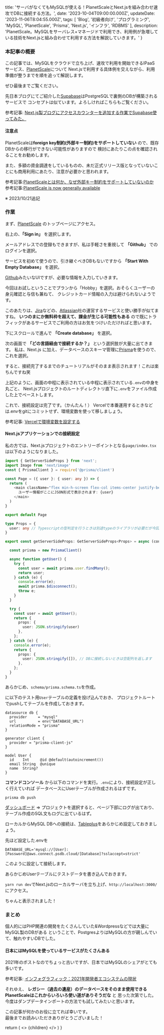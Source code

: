 
  title: 'サーバがなくてもMySQLが使える！PlanetScaleとNext.jsを組み合わせ速攻でDBに接続する方法。',
  date: '2023-10-04T09:00:00.000Z',
  updateDate: '2023-11-06T8:04:55.000Z',
  tags: [
    'Blog',
    '初級者向け',
    'プログラミング',
    'MySQL',
    'PlanetScale',
    'Prisma',
    'Next.js',
    'インフラ',
    'RDBMS'
  ],
  description: 'PlanetScale。MySQLをサーバレス+マネージドで利用でき、利用例が急増している技術をNext.jsと組み合わせて利用する方法を解説していきます。'
}

### 本記事の概要

この記事では、MySQLをクラウドで立ち上げ、速攻で利用を開始できるIPaaSサービス、[PlanetScale](https://planetscale.com/)について
Next.jsで利用する具体例を交えながら、利用準備が整うまでを順を追って解説します。

ぜひ最後までご覧ください。

先日本ブログにてご紹介した[Supabase](https://supabase.com/)はPostgreSQLで裏側のDBが構築されるサービスで
コンセプトは似ています。よろしければこちらもご覧ください。

参考記事: [Next.js製ブログにアクセスカウンターを追加する作業でSupabase使ってみた。](https://moldspoon.jp/blog/posts/add-supabase-access-counter-to-blog)

#### 注意点

PlanetScaleは**foreign key制約(外部キー制約)をサポートしていない** ので、既存DBからの移行ができない可能性がありますので
検討にあたりこの点を確認されることをお勧めします。

また、多額の資金調達をしているものの、未だ正式リリース版となっていないことにも商用利用にあたり、注意が必要かと思われます。

参考記事:[PlanetScaleとは何か、なぜ外部キー制約をサポートしていないのか](https://zenn.dev/tak_iwamoto/articles/b27151d22d9e6a)
参考記事:[PlanetScale is now generally available](https://planetscale.com/blog/ga)

※ 2023/10/21追記

### 作業

まず、[PlanetScale](https://planetscale.com/)
のトップページにアクセス。

右上の、**「Sign in」** を選択します。

<MdxImage month="202310" image="ps9.png" />

メールアドレスでの登録もできますが、私は手軽さを重視して **「Github」** でのログインを選択。

<MdxImage month="202310" image="ps1.png?n=0" />

サービスを初めて使うので、引き継ぐべきDBもないですから **「Start With Empty Database」** を選択。

<MdxImage month="202310" image="ps2.png" />

[Github](https://github.com/)みたいなUIですが、必要な情報を入力していきます。

<MdxImage month="202310" image="ps3.png" />

今回はお試しということでプランから「Hobby」を選択。おそらくユーザーの身元確認と与信も兼ねて、
クレジットカード情報の入力は避けられないようです。

<MdxImage month="202310" image="ps4.png" />

このあたりは、[Jira](https://www.atlassian.com/ja/software/jira)などの、[Atlassian](https://www.atlassian.com/ja)社の運営するサービスと使い勝手が似てますね。
**いつのまにか無料枠を超えて、課金が生じる可能性もある** ので既にトラフィックがあるサービスでご利用の方はお気をつけいただければと思います。

下にスクロールで進んで **「Create database」** を選択。

次の画面で **「どの言語経由で接続するか？」** という選択肢が大量に出てきます。
私は、Next.js に加え、データベースのスキーマ管理に[Prisma](https://www.prisma.io/stack)を使うので、これを選択。
<MdxImage month="202310" image="ps5.png" />

すると、接続完了するまでのチュートリアルがそのまま表示されます！これは楽ちんですね笑

<MdxImage month="202310" image="ps7.png" />

上記のように、画面の中程に表示されている中程に表示されている`.env`の中身を丸ごと、
Next.jsプロジェクトのルートディレクトリ直下に`.env`をファイル作成した上でペーストします。

これで、接続設定は完了です。（かんたん！）
Vercelで本番運用するときなどは.envをgitにコミットせず、環境変数を使って移しましょう。

参考記事: [Vercelで環境変数を設定する](https://www.snorerelax.com/posts/tech-vercel-environment/)

#### Next.jsアプリケーションでの接続設定

私の方では、Next.jsプロジェクトのエントリーポイントとなる`page/index.tsx`は以下のようになりました。

<CodeBlockTitle title="page/index.tsx" />

```typescript
import { GetServerSideProps } from 'next';
import Image from 'next/image'
const { PrismaClient } = require('@prisma/client')

const Page = ({ user }: { user: any }) => {
  return (
    <main className="flex min-h-screen flex-col items-center justify-between p-24">
      ユーザー情報がここにJSON形式で表示されます: {user}
    </main>
  )
}

export default Page

type Props = {
  user: any // Typescriptの型判定を行うときは別途typeのライブラリが必要だが今回は省略
}

export const getServerSideProps: GetServerSideProps<Props> = async (context) => {

  const prisma = new PrismaClient()

  async function getUser() {
    try {
      const user = await prisma.user.findMany();
      return user;
    } catch (e) {
      console.error(e);
      await prisma.$disconnect();
      throw e;
    }
  }

  try {
    const user = await getUser();
    return {
      props: {
        user: JSON.stringify(user)
      },
    };
  } catch (e) {
    console.error(e);
    return {
      props: {
        user: JSON.stringify([]), // DBに接続しないときは空配列を返します
      },
    };
  }
}

```

あらかじめ、`schema/prisma.schema.ts`を作成。

に以下のテスト用`User`テーブルの定義を投げ込んでおき、
プロジェクトルートでpushしてテーブルを作成しておきます。

```plain
datasource db {
  provider     = "mysql"
  url          = env("DATABASE_URL")
  relationMode = "prisma"
}

generator client {
  provider = "prisma-client-js"
}

model User {
  id    Int     @id @default(autoincrement())
  email String  @unique
  name  String?
}
```

**コマンドコンソール** から以下のコマンドを実行。`.env`により、接続設定が正しく行えていれば
データベースにUserテーブルが作成されるはずです。

```
prisma db push
```

[ダッシュボード](https://app.planetscale.com/) => プロジェクトを選択すると、ページ下部にログが出ており、
テーブル作成のSQL文もログに出ているはず。

ローカルからMySQL DBへの接続は、[Tableplus](https://tableplus.com/)をあらかじめ設定しておきましょう。

先ほど設定した.envを
```
DATABASE_URL='mysql://[User]:[Password]@aws.connect.psdb.cloud/[Database]?sslaccept=strict'
```

このように設定して接続します。
<MdxImage month="202310" image="ps6.png" />

あらかじめUserテーブルにテストデータを書き込んでおきます。
<MdxImage month="202310" image="ps8.png" />

`yarn run dev`でNext.jsのローカルサーバを立ち上げ、`http://localhost:3000/`にアクセス。

ちゃんと表示されました！
<MdxImage month="202310" image="ps10.png" />

### まとめ

個人的にはPHP関連の開発をたくさんしていた&Wordpressなどでは大量にMySQL製のDBがある
ということで、PostgresよりはMySQLの方が親しんでいて、触れやすいDBでした。

#### 日本にはMySQLを使っているサービスがたくさんある

2021年のポストなのでちょっと古いですが、日本ではMySQLのシェアがとても多いです。

参考記事: [インフォグラフィック：2021年開発者エコシステムの現状](https://www.jetbrains.com/ja-jp/lp/devecosystem-2021/databases/)

それゆえ、 **レガシー（過去の遺産）のデータベースをそのまま使用できるPlanetScaleはこれからいろいろ使い道がありそうだな** と
思った次第でした。今度はダンプデータインポートの方法でも試してみたいと思います。

この記事が何かのお役に立てれば幸いです。<br />
最後までお読みいただきありがとうございました！

  return (
    <Layout meta={meta}>
      <>
        {children}
      </>
    </Layout>
  )
}

